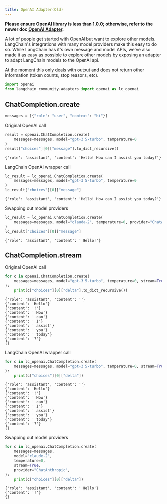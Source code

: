 ```yaml
---
title: OpenAI Adapter(Old)
---
```


**Please ensure OpenAI library is less than 1.0.0; otherwise, refer to the newer doc [OpenAI Adapter](/oss/python/integrations/adapters/openai/).**

A lot of people get started with OpenAI but want to explore other models. LangChain's integrations with many model providers make this easy to do so. While LangChain has it's own message and model APIs, we've also made it as easy as possible to explore other models by exposing an adapter to adapt LangChain models to the OpenAI api.

At the moment this only deals with output and does not return other information (token counts, stop reasons, etc).


```python
import openai
from langchain_community.adapters import openai as lc_openai
```

## ChatCompletion.create


```python
messages = [{"role": "user", "content": "hi"}]
```

Original OpenAI call


```python
result = openai.ChatCompletion.create(
    messages=messages, model="gpt-3.5-turbo", temperature=0
)
result["choices"][0]["message"].to_dict_recursive()
```



```output
{'role': 'assistant', 'content': 'Hello! How can I assist you today?'}
```


LangChain OpenAI wrapper call


```python
lc_result = lc_openai.ChatCompletion.create(
    messages=messages, model="gpt-3.5-turbo", temperature=0
)
lc_result["choices"][0]["message"]
```



```output
{'role': 'assistant', 'content': 'Hello! How can I assist you today?'}
```


Swapping out model providers


```python
lc_result = lc_openai.ChatCompletion.create(
    messages=messages, model="claude-2", temperature=0, provider="ChatAnthropic"
)
lc_result["choices"][0]["message"]
```



```output
{'role': 'assistant', 'content': ' Hello!'}
```


## ChatCompletion.stream

Original OpenAI call


```python
for c in openai.ChatCompletion.create(
    messages=messages, model="gpt-3.5-turbo", temperature=0, stream=True
):
    print(c["choices"][0]["delta"].to_dict_recursive())
```
```output
{'role': 'assistant', 'content': ''}
{'content': 'Hello'}
{'content': '!'}
{'content': ' How'}
{'content': ' can'}
{'content': ' I'}
{'content': ' assist'}
{'content': ' you'}
{'content': ' today'}
{'content': '?'}
{}
```
LangChain OpenAI wrapper call


```python
for c in lc_openai.ChatCompletion.create(
    messages=messages, model="gpt-3.5-turbo", temperature=0, stream=True
):
    print(c["choices"][0]["delta"])
```
```output
{'role': 'assistant', 'content': ''}
{'content': 'Hello'}
{'content': '!'}
{'content': ' How'}
{'content': ' can'}
{'content': ' I'}
{'content': ' assist'}
{'content': ' you'}
{'content': ' today'}
{'content': '?'}
{}
```
Swapping out model providers


```python
for c in lc_openai.ChatCompletion.create(
    messages=messages,
    model="claude-2",
    temperature=0,
    stream=True,
    provider="ChatAnthropic",
):
    print(c["choices"][0]["delta"])
```
```output
{'role': 'assistant', 'content': ' Hello'}
{'content': '!'}
{}
```
